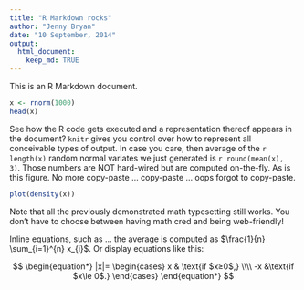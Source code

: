 ```yaml
---
title: "R Markdown rocks"
author: "Jenny Bryan"
date: "10 September, 2014"
output:
  html_document:
    keep_md: TRUE
---
```


This is an R Markdown document.

```r
x <- rnorm(1000)
head(x)
```

See how the R code gets executed and a representation thereof appears in the document? `knitr` gives you control over how to represent all conceivable types of output. In case you care, then average of the `r length(x)` random normal variates we just generated is `r round(mean(x), 3)`. Those numbers are NOT hard-wired but are computed on-the-fly. As is this figure. No more copy-paste ... copy-paste ... oops forgot to copy-paste.

```r
plot(density(x))
```

Note that all the previously demonstrated math typesetting still works. You don't have to choose between having math cred and being web-friendly!

Inline equations, such as ... the average is computed as $\frac{1}{n} \sum_{i=1}^{n} x_{i}$. Or display equations like this:

$$
\begin{equation*}
|x|= 
\begin{cases} x & \text{if $x≥0$,} \\\\
-x &\text{if $x\le 0$.}
\end{cases}
\end{equation*}
$$
